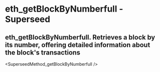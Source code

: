 # eth_getBlockByNumberfull - Superseed

## eth_getBlockByNumberfull. Retrieves a block by its number, offering detailed information about the block's transactions


<SuperseedMethod_getBlockByNumberfull />
